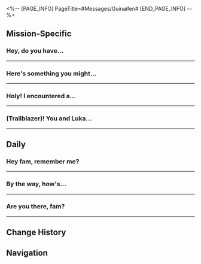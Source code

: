 <%-- [PAGE_INFO]
PageTitle=#Messages/Guinaifen#
[END_PAGE_INFO] --%>
{{Messages Infobox
|id        = 1210
|image     = Character Guinaifen Icon.png
|type      = Character
|sender    = Guinaifen
|signature = Not causing trouble, not fearing trouble, and no crazy challenges
|faction   = The Xianzhou Luofu
}}

==Mission-Specific==
===Hey, do you have...===
{{Messages
|start_condition = 
|text =
:'''Guinaifen:''' Hey, do you have time right now? Can we meet up at Fyxestroll Garden?
:{Choice} Are you all right?
::'''(Trailblazer):''' What are you planning to do at Fyxestroll Garden? By the way, are you feeling better now?
::'''Guinaifen:''' Aw, thanks for the concern! People like me, who have to hustle all day out there under the sun, are all pretty tough...
::'''Guinaifen:''' The healers in the Alchemy Commission have looked me over. Besides a bit of shock and some bruises, I'm totally fine!
:{Choice} Are you the real Guinaifen?
::'''(Trailblazer):''' Isn't Guinaifen supposed to be at the apothecary right now? Don't think you can fool me again, you little heliobus!
::'''Guinaifen:''' Come on, can't we have some trust between us?
::'''Guinaifen:''' The healers in the Alchemy Commission have looked me over. Besides a bit of shock and some bruises, I'm totally fine!
:{Choice} Fyxestroll Garden again?
::'''(Trailblazer):''' Didn't you cause a lot of trouble last time at Fyxestroll Garden?
::'''Guinaifen:''' I'm terribly sorry for the trouble I caused last time.
::'''Guinaifen:''' But I really need your help this time.
:'''Guinaifen:''' Actually, Hanya personally invited us for a meeting.
:'''Guinaifen:''' Well, why don't you just come to Fyxestroll Garden so we can talk in person? Texting is too much of a hassle.
;{Accepted Mission: Fyxestroll Gathering (I)}
}}
----

===Here's something you might...===
{{Messages
|start_condition = 
|text =
:'''Guinaifen:''' Here's something you might like:<br />#RoamingPhantoms A young maiden accidentally entered an abandoned garden and found herself assailed by roaming ghosts in a den of peril!<br />#ThrillsAndChills #BoneChilling With ghosts hidden all over the abandoned garden, there is enough on-site danger to make someone choke!<br />Livestreaming NOW: Live broadcast of paranormal activities! Two girls accidentally entered the garden and fell prey to vile ghosts! One turns as pale as a waxen moon, the other falls to shock and is still in a coma! Viewing not advised for anyone below two hundred years of age!<br />A Triple-A Experience: Supernatural occurrences keep happening. An uninhabited garden conceals a mind-blowing secret!
:'''Guinaifen:''' [[File:Message Guinaifen Crepescule.png|256px]]
:'''Guinaifen:''' For more deets about ghosts on the Xianzhou, please like and follow Little Gui for more awesome content
:{Choice} How do I watch this exactly?
::'''(Trailblazer):''' Yes yes yes! So pray tell where can I see it?
:{Choice} What's this? Who are you?
::'''(Trailblazer):''' Why are there more people promoting strange advertisements in my messages?
:{Choice} I doubt there are any ghosts
::'''(Trailblazer):''' It's definitely another hocus-pocus stream that ends up with magnetic distortions or some magic trick being the reason behind shenanigans
::'''Guinaifen:''' FR, I ain't lying
:'''Guinaifen:''' Ha! It sounds like you're interested, fam.
:'''Guinaifen:''' I haven't edited the stream recording yet, so I won't send the link
:'''Guinaifen:''' How about this? If you're really interested, then come find me!
:{Choice} Very interested
::'''(Trailblazer):''' I'm very interested. Don't go anywhere, I'm coming to find you.
::'''Guinaifen:''' Alright, hurry it up. I'm in dire need of someone like you who's burning with curiosity!
:{Choice} Not interested
::'''(Trailblazer):''' Actually, I'm not interested
::'''Guinaifen:''' Are you sure, fam?
::'''Guinaifen:''' Reach deep inside and give your honest answer to me~ After all, you're the only one who replied to my mass message...
::'''Guinaifen:''' How about this? I can show you the raw footage of my ghost live stream fresh from the oven!
:{Choice} New scam, right?
::'''(Trailblazer):''' Heh, probably a new scam
::'''(Trailblazer):''' Fool someone into heading over, then get them to pay or do chores because they're there already.
::'''Guinaifen:''' Agh, fine, how about this. I can show you the raw footage of my ghost live stream fresh from the oven!
:'''Guinaifen:''' I'm here at Aurum Alley. If you see a red-haired traveler, that's me!
;{Accepted Mission: Sojourners' Ghastly Reverie}
}}
----

===Holy! I encountered a...===
{{Messages
|start_condition = 
|text =
:{Choice} (Send the picture to Guinaifen)
:'''(Trailblazer):''' Holy! I encountered a little lifeform that looks just like you
:'''(Trailblazer):''' [[File:Message Guinaifen 31.png|256px]]
:'''Guinaifen:''' So true!
:'''Guinaifen:''' Where did you get such a cute little thing
:'''Guinaifen:''' Why don't you bring it over to the Luofu, and let me and Sushang have a look
:'''Guinaifen:''' Oh, cutey pie, you look sooo adorable! Let me rub my face against you!
:{Choice} Calm down.
::'''(Trailblazer):''' ...
::'''(Trailblazer):''' Relax. This thing isn't a cat. It might even be dangerous
:{Choice} It doesn't want to come.
::'''(Trailblazer):''' Forget it. It has its own desires. It doesn't want to go anywhere, and just wants to stay at the space station
:'''Guinaifen:''' If I get a chance, I think I can go to it instead. Hmm. Yeah, that should be a work trip for my stream
}}
----

===(Trailblazer)! You and Luka...===
{{Messages
|start_condition = 
|text =
:'''Guinaifen:''' (Trailblazer)! You and Luka need to watch out!
:{Choice} What's wrong? Don't scare me...
::'''(Trailblazer):''' What happened?
::'''Guinaifen:''' I saw some news on the net and I had to tell you about it
:{Choice} You want to avenge Sushang?
::'''(Trailblazer):''' Is this you wanting to come over and avenge your Shangshang?
::'''Guinaifen:''' Of course I don't like that Shangshang lost! But... I'm not fitting to get on to the Wardance stage...
::'''Guinaifen:''' Wait, we're getting off track. I'm trying to warn you
:'''Guinaifen:''' There are mean comments and rumors about Luka all over the net at the moment
:'''Guinaifen:''' People are saying that he took a bribe from the IPC and was specifically sabotaging the local Xianzhou competitors!
:'''Guinaifen:''' They say that you're hurting the honor of the Xianzhou people, that you're IPC dogs... and some have even said they'll hire professionals to come and teach you a lesson off-line...
:'''Guinaifen:''' Ah, it's all very terrible, basically
:{Choice} That's the internet for you
::'''(Trailblazer):''' That's not unusual. You never know if the person you're talking to on the internet is even human
::'''Guinaifen:''' I know, but you have to tell Luka to maintain a positive attitude and not let these rumors affect his performance
:{Choice} You should believe me over them
::'''(Trailblazer):''' We can't change how other people think, but you shouldn't believe it!
::'''Guinaifen:''' Of course I don't believe them! I've seen everything there is on the internet
::'''Guinaifen:''' I just hope that Luka will maintain a positive attitude and not let the rumors affect his performance
:'''Guinaifen:''' He's the man who took Shangshang's hopes of victory on his shoulders and kept fighting all this time. I hope that he can see this tournament through to the very end!
:{Choice} Thanks for the support!
:'''(Trailblazer):''' I'll let him know of your thoughts. See you soon
}}
----

==Daily==
===Hey fam, remember me?===
{{Messages|text=
:'''Guinaifen:''' Hey fam, remember me?
:{Choice} Of course
::'''(Trailblazer):''' Of course, Little Gui!
::'''Guinaifen:''' Heh, even you started calling me Little Gui
:{Choice} Who are you again?
::'''(Trailblazer):''' Sorry, met too many people lately, who are you
::'''Guinaifen:''' Ouch, I thought I'd be unforgetable
::'''Guinaifen:''' Aetherium Wars! Interastral Tournament Festival! Guinaifen! Remember now?
:{Choice} Not interested
::'''(Trailblazer):''' Sorry, I'm not interested in tea leaves, insurance, or anything else
::'''Guinaifen:''' Augh
::'''Guinaifen:''' What even are those
::'''Guinaifen:''' Aetherium Wars! Interastral Tournament Festival! Guinaifen! Remember now?
:'''Guinaifen:''' We're practically friends!
:'''Guinaifen:''' BTW, I never asked before, where are you from originally?
:{Choice} I'm from the Astral Express
::'''(Trailblazer):''' I'm but a Nameless aboard the Astral Express
::'''Guinaifen:''' Even a Nameless comes from somewhere
::'''Guinaifen:''' It's fine if you don't wanna spill the beans, we're all fish out of water at some point.
:{Choice} The Cosmos is my home
::'''(Trailblazer):''' I call the whole cosmos my home
::'''Guinaifen:''' Even someone who traverses the cosmos must've come from somewhere
::'''Guinaifen:''' It's fine if you don't wanna spill the beans, we're all fish out of water at some point.
:{Choice} I don't remember
::'''(Trailblazer):''' I actually don't remember where I come from
::'''Guinaifen:''' Oh
::'''Guinaifen:''' Seems like I stumbled on some touchy subjects, my apologies
:'''Guinaifen:''' *sigh* My home world has already been destroyed by the Legion, so I technically don't have a home world either
:'''Guinaifen:''' I guess we are both outworlders who are just temporarily calling the Xianzhou our home
:'''Guinaifen:''' If you ever feel unsure about the Xianzhou life or run into any trouble, come find me anytime
:'''Guinaifen:''' I'm mostly based in the Aurum Alley, working as a street performer, and occasionally doing some livestreaming as a side hustle.
:{Choice} If needed, call me
:'''(Trailblazer):''' If you ever run into any sticky situations or troublesome characters, just give me a holler
:'''(Trailblazer):''' I'm VERY strong
:'''Guinaifen:''' Aye aye, dependable new friend!
:'''Guinaifen:''' Let's hang out again some time, cheers!
}}
----

===By the way, how's...===
{{Messages|text=
:'''Guinaifen:''' By the way, how's life on the Xianzhou ship treating you? Run into any problems?
:{Choice} I'm cool with it.
::'''(Trailblazer):''' Nope, everything's going smoothly for me.
::'''Guinaifen:''' That's awesome to hear. I'm happy for you.
:{Choice} I've run into some challenges
::'''(Trailblazer):''' Well, I have run into a few challenges, to be honest.
::'''Guinaifen:''' Yeah, I totally get it. Been there, done that.
:{Choice} I won't be staying here for long.
::'''(Trailblazer):''' Well, I never really thought about it. I won't be staying here forever anyway.
::'''Guinaifen:''' Hmm, maybe you're right...
::'''Guinaifen:''' True, you may not be sticking around for long, but as one of the Nameless, you'll probably have to deal with the Xianzhou often.
:'''Guinaifen:''' So... actually, nothing is up. I was just lost in my thoughts for a moment.
:'''Guinaifen:''' When I first arrived here, I was just a clueless kid.
:'''Guinaifen:''' A kid surrounded by unfamiliar surroundings and a society I knew nothing about.
:'''Guinaifen:''' Thinking about the fear and anxiety I felt back then somehow makes me think of you.
:'''Guinaifen:''' I was worried that you might be feeling the same way.
:{Choice} Thank you for your concern.
::'''(Trailblazer):''' Thank you for your concerns, Little Gui. I've grown accustomed to it.
::'''Guinaifen:''' Yeah, I guess so. You've been through a lot more than I have.
:{Choice} I feel bad for you, Little Gui.
::'''(Trailblazer):''' Ah, those were tough times for you. It really tugs at my heartstrings.
::'''Guinaifen:''' Hah, don't worry about me. Take better care of yourself! Seriously, make sure you take breaks no matter how busy you are.
:'''Guinaifen:''' Well, let me say it again.
:'''Guinaifen:''' If you ever need help, remember you can always count on me, your Little Gui.
:'''Guinaifen:''' And even if I can't handle it, I have connections in the Cloud Knights and the Ten-Lords Commission!
:'''Guinaifen:''' Heehee!
}}
----

===Are you there, fam?===
{{Messages|text=
:'''Guinaifen:''' Are you there, fam?
:'''Guinaifen:''' I need suggestions for my livestream!
:{Choice} What suggestions?
::'''(Trailblazer):''' Yeah, yeah! I'm here!
::'''(Trailblazer):''' What suggestions?
::'''Guinaifen:''' Hey, no pressure!
::'''Guinaifen:''' I just wanna know your thoughts as an outsider.
:{Choice} I'm not sure if I'll be of help...
::'''(Trailblazer):''' I don't know much about livestreaming, and I'm not sure if I'll be of help.
::'''Guinaifen:''' Don't worry! I just need a fresh perspective.
::'''Guinaifen:''' You know, being a streamer for too long makes it hard to come up with something new. That's why I need your suggestions.
::'''Guinaifen:''' Think outside the box! That is!
:'''Guinaifen:''' "Knowledge monetization" seems to be trending these days, right? So I'm thinking about incorporating that into my livestream.
:'''Guinaifen:''' But here's the thing... what kind of knowledge should I share?
:'''Guinaifen:''' I'm trying to think of something popular that only a few people on Luofu can teach.
:'''Guinaifen:''' But now, I'm drawing a blank here.
:{Choice} Teach Xianzhou culture
::'''(Trailblazer):''' How about teaching your followers about Xianzhou culture?
::'''Guinaifen:''' Well, I do know a thing or two about Xianzhou culture, but ultimately, I'm still an outworlder.
::'''Guinaifen:''' There are already a bunch of seasoned folks from the academy covering that topic, so I don't feel like I'd be competitive in that field.
::'''Guinaifen:''' Hold on, that's not true...
::'''Guinaifen:''' I'm totally competitive! Actually, being an outworlder can be a selling point.
::'''Guinaifen:''' "An adorable outworlder girl talking about Xianzhou culture." Hmm, now that's something.
:{Choice} Teach your doggerel skills
::'''(Trailblazer):''' How about teaching your followers about your doggerel skills?
::'''Guinaifen:''' No way! They'll steal my thunder if they end up becoming great performers!
::'''Guinaifen:''' But wait... I see what you're getting at.
::'''Guinaifen:''' You see, street performers never want to teach their unique skills to anyone else.
::'''Guinaifen:''' That's what makes my curriculum special and in demand!
:{Choice} Teach catching bullets with bare hands
::'''(Trailblazer):''' How about teaching your followers how to catch bullets with their bare hands? Seriously, I'd love to learn this trick now!
::'''Guinaifen:''' Come on! Forget it! They'd ban my account if I livestreamed such ridiculously dangerous stunts.
::'''Guinaifen:''' Look at my signature.
::'''Guinaifen:''' Guess why I won't do the bullet stunt?
::'''Guinaifen:''' Because they'd ban my account!
::'''Guinaifen:''' But the idea isn't bad at all... Maybe I can teach my followers the basics of acrobatics, magic tricks, juggling, and stuff like that. I bet a lot of people would be interested.
:'''Guinaifen:''' I'm actually getting some ideas now. Thanks!
:'''Guinaifen:''' Once my curriculum is up and running, I'll give you some free sessions!
}}
----

==Change History==
{{Change History|1.4}}

==Navigation==
{{Messages Navbox}}
